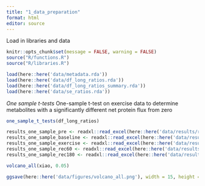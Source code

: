 ```yaml
---
title: "1_data_preparation"
format: html
editor: source
---
```


Load in libraries and data
```r
knitr::opts_chunk$set(message = FALSE, warning = FALSE)
source("R/functions.R")
source("R/libraries.R")

load(here::here('data/metadata.rda'))
load(here::here('data/df_long_ratios.rda'))
load(here::here('data/df_long_ratios_summary.rda'))
load(here::here('data/se_ratios.rda'))
```

*One sample t-tests*
One-sample t-test on exercise data to determine metabolites with a significantly different net protein flux from zero
```r
one_sample_t_tests(df_long_ratios)

results_one_sample_pre <- readxl::read_excel(here::here('data/results/results_one_sample_pre.xlsx'))
results_one_sample_baseline <- readxl::read_excel(here::here('data/results/results_one_sample_baseline.xlsx'))
results_one_sample_exercise <- readxl::read_excel(here::here('data/results/results_one_sample_exercise.xlsx'))
results_one_sample_rec60 <- readxl::read_excel(here::here('data/results/results_one_sample_rec60.xlsx'))
results_one_sample_rec180 <- readxl::read_excel(here::here('data/results/results_one_sample_rec180.xlsx'))
```


```r
volcano_all(xiao, 0.05)

ggsave(here::here('data/figures/volcano_all.png'), width = 15, height = 10)
```



